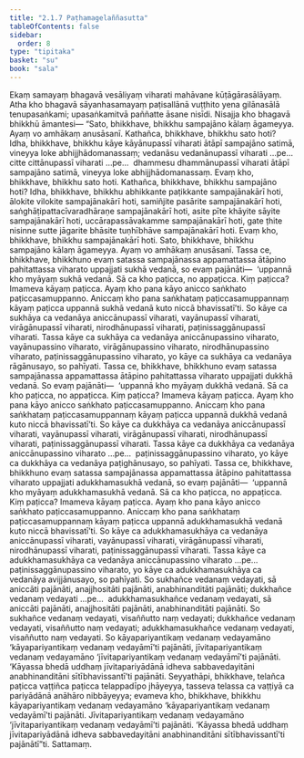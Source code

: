 ```yaml
---
title: "2.1.7 Paṭhamagelaññasutta"
tableOfContents: false
sidebar:
  order: 8
type: "tipitaka"
basket: "su"
book: "sala"
---
```



<DynamicBreadcrumb />

<Division number="255" book="sala">

<Paragraph number="1125" book="sala">
Ekaṃ samayaṃ bhagavā vesāliyaṃ viharati mahāvane kūṭāgārasālāyaṃ. Atha kho bhagavā sāyanhasamayaṃ paṭisallānā vuṭṭhito yena gilānasālā tenupasaṅkami; upasaṅkamitvā paññatte āsane nisīdi. Nisajja kho bhagavā bhikkhū āmantesi—
</Paragraph>

<Paragraph number="1126" book="sala">
“Sato, bhikkhave, bhikkhu sampajāno kālaṃ āgameyya. Ayaṃ vo amhākaṃ anusāsanī.
</Paragraph>

<Paragraph number="1127" book="sala">
Kathañca, bhikkhave, bhikkhu sato hoti? Idha, bhikkhave, bhikkhu kāye kāyānupassī viharati ātāpī sampajāno satimā, vineyya loke abhijjhādomanassaṃ; vedanāsu vedanānupassī viharati …pe…  citte cittānupassī viharati …pe…  dhammesu dhammānupassī viharati ātāpī sampajāno satimā, vineyya loke abhijjhādomanassaṃ. Evaṃ kho, bhikkhave, bhikkhu sato hoti.
</Paragraph>

<Paragraph number="1128" book="sala">
Kathañca, bhikkhave, bhikkhu sampajāno hoti? Idha, bhikkhave, bhikkhu abhikkante paṭikkante sampajānakārī hoti, ālokite vilokite sampajānakārī hoti, samiñjite pasārite sampajānakārī hoti, saṅghāṭipattacīvaradhāraṇe sampajānakārī hoti, asite pīte khāyite sāyite sampajānakārī hoti, uccārapassāvakamme sampajānakārī hoti, gate ṭhite nisinne sutte jāgarite bhāsite tuṇhībhāve sampajānakārī hoti. Evaṃ kho, bhikkhave, bhikkhu sampajānakārī hoti. Sato, bhikkhave, bhikkhu sampajāno kālaṃ āgameyya. Ayaṃ vo amhākaṃ anusāsanī.
</Paragraph>

<Paragraph number="1129" book="sala">
Tassa ce, bhikkhave, bhikkhuno evaṃ satassa sampajānassa appamattassa ātāpino pahitattassa viharato uppajjati sukhā vedanā, so evaṃ pajānāti—  ‘uppannā kho myāyaṃ sukhā vedanā. Sā ca kho paṭicca, no appaṭicca. Kiṃ paṭicca? Imameva kāyaṃ paṭicca. Ayaṃ kho pana kāyo anicco saṅkhato paṭiccasamuppanno. Aniccaṃ kho pana saṅkhataṃ paṭiccasamuppannaṃ kāyaṃ paṭicca uppannā sukhā vedanā kuto niccā bhavissatī’ti. So kāye ca sukhāya ca vedanāya aniccānupassī viharati, vayānupassī viharati, virāgānupassī viharati, nirodhānupassī viharati, paṭinissaggānupassī viharati. Tassa kāye ca sukhāya ca vedanāya aniccānupassino viharato, vayānupassino viharato, virāgānupassino viharato, nirodhānupassino viharato, paṭinissaggānupassino viharato, yo kāye ca sukhāya ca vedanāya rāgānusayo, so pahīyati.
</Paragraph>

<Paragraph number="1130" book="sala">
Tassa ce, bhikkhave, bhikkhuno evaṃ satassa sampajānassa appamattassa ātāpino pahitattassa viharato uppajjati dukkhā vedanā. So evaṃ pajānāti—  ‘uppannā kho myāyaṃ dukkhā vedanā. Sā ca kho paṭicca, no appaṭicca. Kiṃ paṭicca? Imameva kāyaṃ paṭicca. Ayaṃ kho pana kāyo anicco saṅkhato paṭiccasamuppanno. Aniccaṃ kho pana saṅkhataṃ paṭiccasamuppannaṃ kāyaṃ paṭicca uppannā dukkhā vedanā kuto niccā bhavissatī’ti. So kāye ca dukkhāya ca vedanāya aniccānupassī viharati, vayānupassī viharati, virāgānupassī viharati, nirodhānupassī viharati, paṭinissaggānupassī viharati. Tassa kāye ca dukkhāya ca vedanāya aniccānupassino viharato …pe…  paṭinissaggānupassino viharato, yo kāye ca dukkhāya ca vedanāya paṭighānusayo, so pahīyati.
</Paragraph>

<Paragraph number="1131" book="sala">
Tassa ce, bhikkhave, bhikkhuno evaṃ satassa sampajānassa appamattassa ātāpino pahitattassa viharato uppajjati adukkhamasukhā vedanā, so evaṃ pajānāti—  ‘uppannā kho myāyaṃ adukkhamasukhā vedanā. Sā ca kho paṭicca, no appaṭicca. Kiṃ paṭicca? Imameva kāyaṃ paṭicca. Ayaṃ kho pana kāyo anicco saṅkhato paṭiccasamuppanno. Aniccaṃ kho pana saṅkhataṃ paṭiccasamuppannaṃ kāyaṃ paṭicca uppannā adukkhamasukhā vedanā kuto niccā bhavissatī’ti. So kāye ca adukkhamasukhāya ca vedanāya aniccānupassī viharati, vayānupassī viharati, virāgānupassī viharati, nirodhānupassī viharati, paṭinissaggānupassī viharati. Tassa kāye ca adukkhamasukhāya ca vedanāya aniccānupassino viharato …pe…  paṭinissaggānupassino viharato, yo kāye ca adukkhamasukhāya ca vedanāya avijjānusayo, so pahīyati.
</Paragraph>

<Paragraph number="1132" book="sala">
So sukhañce vedanaṃ vedayati, sā aniccāti pajānāti, anajjhositāti pajānāti, anabhinanditāti pajānāti; dukkhañce vedanaṃ vedayati …pe…  adukkhamasukhañce vedanaṃ vedayati, sā aniccāti pajānāti, anajjhositāti pajānāti, anabhinanditāti pajānāti. So sukhañce vedanaṃ vedayati, visaññutto naṃ vedayati; dukkhañce vedanaṃ vedayati, visaññutto naṃ vedayati; adukkhamasukhañce vedanaṃ vedayati, visaññutto naṃ vedayati. So kāyapariyantikaṃ vedanaṃ vedayamāno ‘kāyapariyantikaṃ vedanaṃ vedayāmī’ti pajānāti, jīvitapariyantikaṃ vedanaṃ vedayamāno ‘jīvitapariyantikaṃ vedanaṃ vedayāmī’ti pajānāti. ‘Kāyassa bhedā uddhaṃ jīvitapariyādānā idheva sabbavedayitāni anabhinanditāni sītībhavissantī’ti pajānāti.
</Paragraph>

<Paragraph number="1133" book="sala">
Seyyathāpi, bhikkhave, telañca paṭicca vaṭṭiñca paṭicca telappadīpo jhāyeyya, tasseva telassa ca vaṭṭiyā ca pariyādānā anāhāro nibbāyeyya; evameva kho, bhikkhave, bhikkhu kāyapariyantikaṃ vedanaṃ vedayamāno ‘kāyapariyantikaṃ vedanaṃ vedayāmī’ti pajānāti. Jīvitapariyantikaṃ vedanaṃ vedayamāno ‘jīvitapariyantikaṃ vedanaṃ vedayāmī’ti pajānāti. ‘Kāyassa bhedā uddhaṃ jīvitapariyādānā idheva sabbavedayitāni anabhinanditāni sītībhavissantī’ti pajānātī”ti.

</Paragraph>
</Division>

<Paragraph number="1134" type="center" book="sala">
Sattamaṃ.
</Paragraph>
